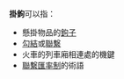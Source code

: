 '''掛鉤'''可以指：
* 懸掛物品的[[鉤子|鉤子]]
* [[勾結|勾結]]或[[聯繫|聯繫]]
* 火車的列車廂相連處的機鍵
* [[聯繫匯率制|聯繫匯率制]]的術語

{{消歧義|G|Cat=二字消歧義}}